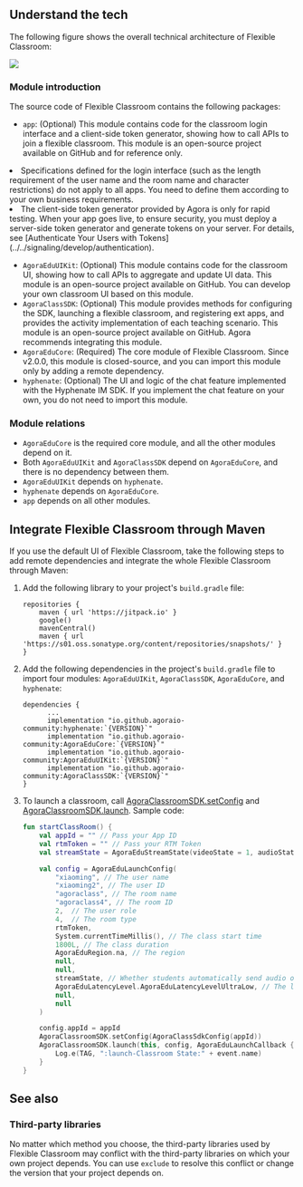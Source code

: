 <PlatformWrapper platform="android">



## Understand the tech

The following figure shows the overall technical architecture of Flexible Classroom:

![](https://web-cdn.agora.io/docs-files/1653557375318)

### Module introduction

The source code of Flexible Classroom contains the following packages:

- `app`: (Optional) This module contains code for the classroom login interface and a client-side token generator, showing how to call APIs to join a flexible classroom. This module is an open-source project available on GitHub and for reference only.

<div class="alert note"><li>Specifications defined for the login interface (such as the length requirement of the user name and the room name and character restrictions) do not apply to all apps. You need to define them according to your own business requirements.</li><li>The client-side token generator provided by Agora is only for rapid testing. When your app goes live, to ensure security, you must deploy a server-side token generator and generate tokens on your server. For details, see  [Authenticate Your Users with Tokens](../../signaling/develop/authentication).</li></div>

- `AgoraEduUIKit`: (Optional) This module contains code for the classroom UI, showing how to call APIs to aggregate and update UI data. This module is an open-source project available on GitHub. You can develop your own classroom UI based on this module.
- `AgoraClassSDK`: (Optional) This module provides methods for configuring the SDK, launching a flexible classroom, and registering ext apps, and provides the activity implementation of each teaching scenario. This module is an open-source project available on GitHub. Agora recommends integrating this module.
- `AgoraEduCore`: (Required) The core module of Flexible Classroom. Since v2.0.0, this module is closed-source, and you can import this module only by adding a remote dependency.
- `hyphenate`: (Optional) The UI and logic of the chat feature implemented with the Hyphenate IM SDK. If you implement the chat feature on your own, you do not need to import this module.

### Module relations

- `AgoraEduCore` is the required core module, and all the other modules depend on it.
- Both `AgoraEduUIKit` and `AgoraClassSDK` depend on `AgoraEduCore`, and there is no dependency between them.
- `AgoraEduUIKit` depends on `hyphenate`.
- `hyphenate` depends on `AgoraEduCore`.
- `app` depends on all other modules.

## Integrate Flexible Classroom through Maven

If you use the default UI of Flexible Classroom, take the following steps to add remote dependencies and integrate the whole Flexible Classroom through Maven:

1. Add the following library to your project's `build.gradle` file:

   ```
   repositories {
       maven { url 'https://jitpack.io' }
       google()
       mavenCentral()
       maven { url 'https://s01.oss.sonatype.org/content/repositories/snapshots/' }
   }
   ```

2. Add the following dependencies in the project's `build.gradle` file to import four modules: `AgoraEduUIKit`, `AgoraClassSDK`, `AgoraEduCore`, and `hyphenate`:

   ```
   dependencies {
         ...
         implementation "io.github.agoraio-community:hyphenate:`{VERSION}`"
         implementation "io.github.agoraio-community:AgoraEduCore:`{VERSION}`"
         implementation "io.github.agoraio-community:AgoraEduUIKit:`{VERSION}`"
         implementation "io.github.agoraio-community:AgoraClassSDK:`{VERSION}`"
   }
   ```

3. To launch a classroom, call [AgoraClassroomSDK.setConfig](/en/agora-class/agora_class_api_ref_android?platform=Android#setconfig) and [AgoraClassroomSDK.launch](/en/agora-class/agora_class_api_ref_android?platform=Android#launch). Sample code:

   ```kotlin
   fun startClassRoom() {
       val appId = "" // Pass your App ID
       val rtmToken = "" // Pass your RTM Token
       val streamState = AgoraEduStreamState(videoState = 1, audioState = 1)

       val config = AgoraEduLaunchConfig(
           "xiaoming", // The user name
           "xiaoming2", // The user ID
           "agoraclass", // The room name
           "agoraclass4", // The room ID
           2,  // The user role
           4,  // The room type
           rtmToken,
           System.currentTimeMillis(), // The class start time
           1800L, // The class duration
           AgoraEduRegion.na, // The region
           null,
           null,
           streamState, // Whether students automatically send audio or video streams after they "go onto the stage"
           AgoraEduLatencyLevel.AgoraEduLatencyLevelUltraLow, // The latency level
           null,
           null
       )

       config.appId = appId
       AgoraClassroomSDK.setConfig(AgoraClassSdkConfig(appId))
       AgoraClassroomSDK.launch(this, config, AgoraEduLaunchCallback { event ->
           Log.e(TAG, ":launch-Classroom State:" + event.name)
       }
   }
   ```

## See also

### Third-party libraries

No matter which method you choose, the third-party libraries used by Flexible Classroom may conflict with the third-party libraries on which your own project depends. You can use `exclude` to resolve this conflict or change the version that your project depends on.

</PlatformWrapper>